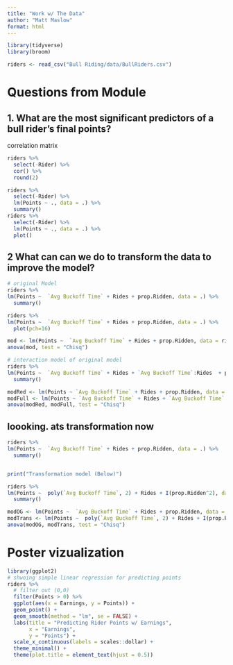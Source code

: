 ```yaml
---
title: "Work w/ The Data"
author: "Matt Maslow"
format: html
---
```


```r
library(tidyverse)
library(broom)
```

```r
riders <- read_csv("Bull Riding/data/BullRiders.csv")
```

# Questions from Module

## 1. What are the most significant predictors of a bull rider's final points?

correlation matrix

```r
riders %>%
  select(-Rider) %>%
  cor() %>%
  round(2)
```


```r
riders %>%
  select(-Rider) %>%
  lm(Points ~ ., data = .) %>%
  summary()
riders %>%
  select(-Rider) %>%
  lm(Points ~ ., data = .) %>%
  plot()
```



## 2 What can can we do to transform the data to improve the model?

```r
# original Model
riders %>%
lm(Points ~  `Avg Buckoff Time` + Rides + prop.Ridden, data = .) %>%
  summary()

riders %>%
lm(Points ~  `Avg Buckoff Time` + Rides + prop.Ridden, data = .) %>%
  plot(pch=16)
```
```r
mod <- lm(Points ~  `Avg Buckoff Time` + Rides + prop.Ridden, data = riders)
anova(mod, test = "Chisq")
```




```r
# interaction model of original model
riders %>%
lm(Points ~  `Avg Buckoff Time` + Rides + `Avg Buckoff Time`:Rides  + prop.Ridden, data = .) %>%
  summary()
```
```r
modRed <- lm(Points ~ `Avg Buckoff Time` + Rides + prop.Ridden, data = riders)
modFull <- lm(Points ~ `Avg Buckoff Time` + Rides + `Avg Buckoff Time`:Rides  + prop.Ridden, data = riders)
anova(modRed, modFull, test = "Chisq")
```



## loooking. ats transformation now

```r
riders %>%
lm(Points ~  `Avg Buckoff Time` + Rides + prop.Ridden, data = .) %>%
  summary()


print("Transformation model (Below)")

riders %>%
lm(Points ~  poly(`Avg Buckoff Time`, 2) + Rides + I(prop.Ridden^2), data = .) %>%
  summary()
```



```r
modOG <- lm(Points ~  `Avg Buckoff Time` + Rides + prop.Ridden, data = riders)
modTrans <- lm(Points ~  poly(`Avg Buckoff Time`, 2) + Rides + I(prop.Ridden^2), data = riders)
anova(modOG, modTrans, test = "Chisq")
```

# Poster vizualization

```r
library(ggplot2)
# shwoing simple linear regression for predicting points
riders %>%
  # filter out (0,0)
  filter(Points > 0) %>%
  ggplot(aes(x = Earnings, y = Points)) +
  geom_point() + 
  geom_smooth(method = "lm", se = FALSE) +
  labs(title = "Predicting Rider Points w/ Earnings",
       x = "Earnings",
       y = "Points") +
  scale_x_continuous(labels = scales::dollar) +
  theme_minimal() +
  theme(plot.title = element_text(hjust = 0.5))
```














